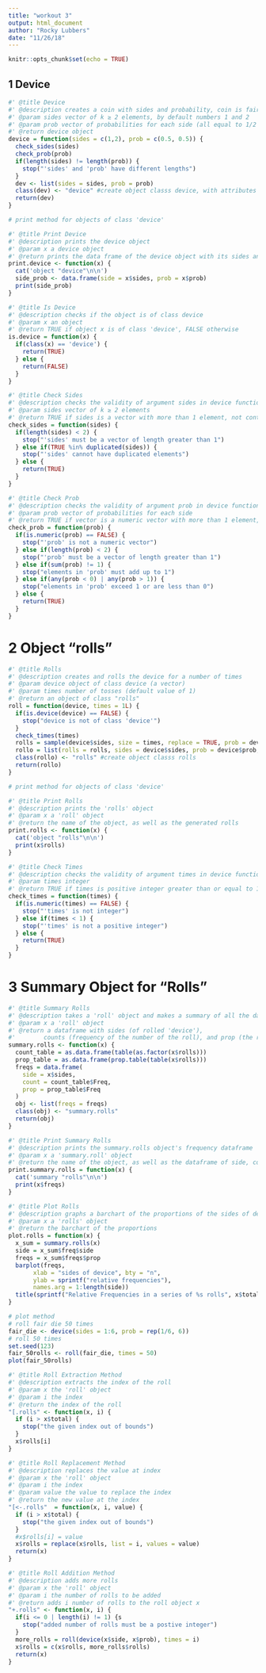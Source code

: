 ```yaml
---
title: "workout 3"
output: html_document
author: "Rocky Lubbers"
date: "11/26/18"
---
```


```r
knitr::opts_chunk$set(echo = TRUE)
```

## 1 Device
```r
#' @title Device
#' @description creates a coin with sides and probability, coin is fair by default
#' @param sides vector of k ≥ 2 elements, by default numbers 1 and 2
#' @param prob vector of probabilities for each side (all equal to 1/2 by default).
#' @return device object
device = function(sides = c(1,2), prob = c(0.5, 0.5)) {
  check_sides(sides)
  check_prob(prob)
  if(length(sides) != length(prob)) {
    stop("'sides' and 'prob' have different lengths")
  }
  dev <- list(sides = sides, prob = prob)
  class(dev) <- "device" #create object classs device, with attributes sides and prob
  return(dev)
}

# print method for objects of class 'device'

#' @title Print Device
#' @description prints the device object
#' @param x a device object
#' @return prints the data frame of the device object with its sides and probabilities
print.device <- function(x) {
  cat('object "device"\n\n')
  side_prob <- data.frame(side = x$sides, prob = x$prob)
  print(side_prob)
}
```

```r
#' @title Is Device
#' @description checks if the object is of class device
#' @param x an object
#' @return TRUE if object x is of class 'device', FALSE otherwise
is.device = function(x) {
  if(class(x) == 'device') {
    return(TRUE)
  } else {
    return(FALSE)
  }
}
```

```r
#' @title Check Sides
#' @description checks the validity of argument sides in device function
#' @param sides vector of k ≥ 2 elements
#' @return TRUE if sides is a vector with more than 1 element, not containing duplicates. Throws error otherwise. 
check_sides = function(sides) {
  if(length(sides) < 2) {
    stop("'sides' must be a vector of length greater than 1")
  } else if(TRUE %in% duplicated(sides)) {
    stop("'sides' cannot have duplicated elements")
  } else {
    return(TRUE)
  }
}
```

```r
#' @title Check Prob
#' @description checks the validity of argument prob in device function
#' @param prob vector of probabilities for each side 
#' @return TRUE if vector is a numeric vector with more than 1 element, 0<x<1, and elements add to 1. Throws error otherwise. 
check_prob = function(prob) {
  if(is.numeric(prob) == FALSE) {
    stop("'prob' is not a numeric vector")
  } else if(length(prob) < 2) {
    stop("'prob' must be a vector of length greater than 1")
  } else if(sum(prob) != 1) {
    stop("elements in 'prob' must add up to 1")
  } else if(any(prob < 0) | any(prob > 1)) {
    stop("elements in 'prob' exceed 1 or are less than 0")
  } else {
    return(TRUE)
  }
}
```



# 2 Object "rolls"
```r
#' @title Rolls
#' @description creates and rolls the device for a number of times
#' @param device object of class device (a vector)
#' @param times number of tosses (default value of 1)
#' @return an object of class "rolls"
roll = function(device, times = 1L) {
  if(is.device(device) == FALSE) {
    stop("device is not of class 'device'")
  }
  check_times(times)
  rolls = sample(device$sides, size = times, replace = TRUE, prob = device$prob)
  rollo = list(rolls = rolls, sides = device$sides, prob = device$prob, total = times)
  class(rollo) <- "rolls" #create object classs rolls
  return(rollo)
}

# print method for objects of class 'device'

#' @title Print Rolls
#' @description prints the 'rolls' object
#' @param x a 'roll' object
#' @return the name of the object, as well as the generated rolls
print.rolls <- function(x) {
  cat('object "rolls"\n\n')
  print(x$rolls)
}
```

```r
#' @title Check Times
#' @description checks the validity of argument times in device function
#' @param times integer
#' @return TRUE if times is positive integer greater than or equal to 1, ERROR otherwise
check_times = function(times) {
  if(is.numeric(times) == FALSE) {
    stop("'times' is not integer")
  } else if(times < 1) {
    stop("'times' is not a positive integer")
  } else {
    return(TRUE)
  }
}
```

# 3 Summary Object for "Rolls"
```r
#' @title Summary Rolls
#' @description takes a 'roll' object and makes a summary of all the data associated with it
#' @param x a 'roll' object
#' @return a dataframe with sides (of rolled 'device'), 
#'        counts (frequency of the number of the roll), and prop (the relative frequencies of each side of the rolled 'device')
summary.rolls <- function(x) {
  count_table = as.data.frame(table(as.factor(x$rolls)))
  prop_table = as.data.frame(prop.table(table(x$rolls)))
  freqs = data.frame(
    side = x$sides,
    count = count_table$Freq,
    prop = prop_table$Freq
  )
  obj <- list(freqs = freqs)
  class(obj) <- "summary.rolls"
  return(obj)
}

#' @title Print Summary Rolls
#' @description prints the summary.rolls object's frequency dataframe
#' @param x a 'summary.roll' object
#' @return the name of the object, as well as the dataframe of side, count, and prop associated with it
print.summary.rolls = function(x) {
  cat('summary "rolls"\n\n')
  print(x$freqs)
}
```


```r
#' @title Plot Rolls
#' @description graphs a barchart of the proportions of the sides of devices
#' @param x a 'rolls' object
#' @return the barchart of the proportions
plot.rolls = function(x) {
  x_sum = summary.rolls(x)
  side = x_sum$freq$side
  freqs = x_sum$freqs$prop
  barplot(freqs,
       xlab = "sides of device", bty = "n",
       ylab = sprintf("relative frequencies"), 
       names.arg = 1:length(side))
  title(sprintf("Relative Frequencies in a series of %s rolls", x$total))
}
```


```r
# plot method
# roll fair die 50 times
fair_die <- device(sides = 1:6, prob = rep(1/6, 6))
# roll 50 times
set.seed(123)
fair_50rolls <- roll(fair_die, times = 50)
plot(fair_50rolls)
```

```r
#' @title Roll Extraction Method
#' @description extracts the index of the roll
#' @param x the 'roll' object
#' @param i the index
#' @return the index of the roll
"[.rolls" <- function(x, i) {
  if (i > x$total) {
    stop("the given index out of bounds")
  }
  x$rolls[i]
}
```

```r
#' @title Roll Replacement Method
#' @description replaces the value at index 
#' @param x the 'roll' object 
#' @param i the index 
#' @param value the value to replace the index 
#' @return the new value at the index
"[<-.rolls"  = function(x, i, value) {
  if (i > x$total) {
    stop("the given index out of bounds")
  }
  #x$rolls[i] = value
  x$rolls = replace(x$rolls, list = i, values = value)
  return(x)
}
```

```r
#' @title Roll Addition Method
#' @description adds more rolls
#' @param x the 'roll' object 
#' @param i the number of rolls to be added
#' @return adds i number of rolls to the roll object x
"+.rolls" <- function(x, i) {
  if(i <= 0 | length(i) != 1) {s
    stop("added number of rolls must be a postive integer")
  }
  more_rolls = roll(device(x$side, x$prob), times = i)
  x$rolls = c(x$rolls, more_rolls$rolls)
  return(x)
}
```
